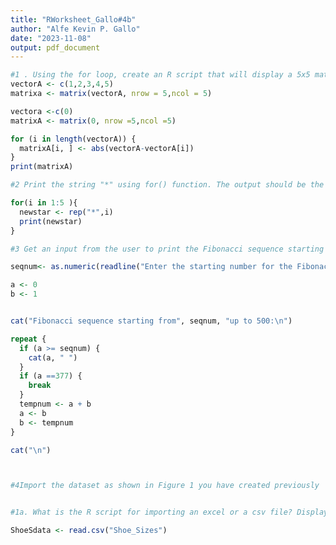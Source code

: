 ```yaml
---
title: "RWorksheet_Gallo#4b"
author: "Alfe Kevin P. Gallo"
date: "2023-11-08"
output: pdf_document
---
```


```r
#1 . Using the for loop, create an R script that will display a 5x5 matrix as shown in Figure 1. It must contain vectorA = [1,2,3,4,5] and a 5 x 5 zero matrix.
vectorA <- c(1,2,3,4,5)
matrixa <- matrix(vectorA, nrow = 5,ncol = 5)

vectora <-c(0)
matrixA <- matrix(0, nrow =5,ncol =5)

for (i in length(vectorA)) {
  matrixA[i, ] <- abs(vectorA-vectorA[i])
}
print(matrixA)

```
```r
#2 Print the string "*" using for() function. The output should be the same as shown in Figur

for(i in 1:5 ){
  newstar <- rep("*",i)
  print(newstar)
}

```
```r
#3 Get an input from the user to print the Fibonacci sequence starting from the 1st input up to 500. Use repeat and break statements. Write the R Scripts and its output.

seqnum<- as.numeric(readline("Enter the starting number for the Fibonacci sequence: "))

a <- 0
b <- 1


cat("Fibonacci sequence starting from", seqnum, "up to 500:\n")

repeat {
  if (a >= seqnum) {
    cat(a, " ")
  }
  if (a ==377) {
    break
  }
  tempnum <- a + b
  a <- b
  b <- tempnum
}

cat("\n")




```
```r

#4Import the dataset as shown in Figure 1 you have created previously


#1a. What is the R script for importing an excel or a csv file? Display the first 6 rows ofthe dataset? Show your codes and its result

ShoeSdata <- read.csv("Shoe_Sizes")


```
